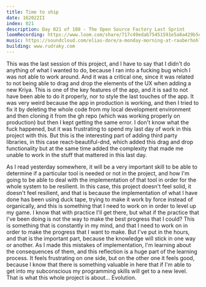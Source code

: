 ```yaml
---
title: Time to ship
date: 162022II
index: 021
description: Day 021 of 108 - The Open Source Factory Last Sprint
loomRecording: https://www.loom.com/share/717c49edab75451591e5a8a429b5e4a2
music: https://soundcloud.com/elias-dore/a-monday-morning-at-rauberhohle-fusion-2019
building: www.rudraky.com
---
```


This was the last session of this project, and I have to say that I didn't do anything of what I wanted to do, because I ran into a fucking bug which I was not able to work around. And it was a critical one, since it was related to not being able to drag and drop the elements of the UX when adding a new Kriya. This is one of the key features of the app, and it is sad to not have been able to do it properly, nor to style the last touches of the app. It was very weird because the app in production is working, and then I tried to fix it by deleting the whole code from my local development environment and then cloning it from the gh repo (which was working properly on production) but then I kept getting the same error. I don't know what the fuck happened, but it was frustrating to spend my last day of work in this project with this. But this is the interesting part of adding third party libraries, in this case react-beautiful-dnd, which added this drag and drop functionality but at the same time added the complexity that made me unable to work in the stuff that mattered in this last day.

As I read yesterday somewhere, it will be a very important skill to be able to determine if a particular tool is needed or not in the project, and how I'm going to be able to deal with the implementation of that tool in order for the whole system to be resilient. In this case, this project doesn't feel solid, it doesn't feel resilient, and that is because the implementation of what I have done has been using duck tape, trying to make it work by force instead of organically, and this is something that I need to work on in order to level up my game. I know that with practice I'll get there, but what if the practice that I've been doing is not the way to make the best progress that I could? This is something that is constantly in my mind, and that I need to work on in order to make the progress that I want to make. But I've put in the hours, and that is the important part, because the knowledge will stick in one way or another. As I made this mistakes of implementation, I'm learning about the consequences of them, and this reflection is a huge part of the learning process. It feels frustrating on one side, but on the other one it feels good, because I know that there is something valuable in here that if I'm able to get into my subconscious my programming skills will get to a new level. That is what this whole project is about... Evolution.
